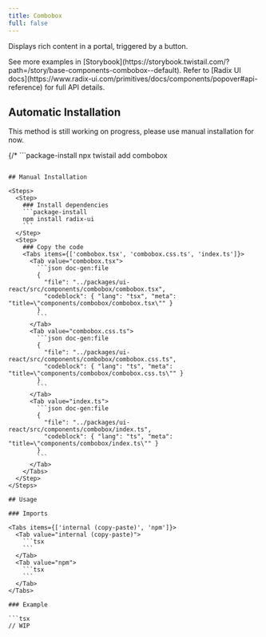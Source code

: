```yaml
---
title: Combobox
full: false
---
```


Displays rich content in a portal, triggered by a button.

<Callout type='info'>
  See more examples in [Storybook](https://storybook.twistail.com/?path=/story/base-components-combobox--default).
  Refer to [Radix UI docs](https://www.radix-ui.com/primitives/docs/components/popover#api-reference) for full API details.
</Callout>

## Automatic Installation

<Callout type='warn'>
  This method is still working on progress, please use manual installation for now.
</Callout>

{/* ```package-install
npx twistail add combobox
``` */}

## Manual Installation

<Steps>
  <Step>
    ### Install dependencies
    ```package-install
    npm install radix-ui
    ```
  </Step>
  <Step>
    ### Copy the code
    <Tabs items={['combobox.tsx', 'combobox.css.ts', 'index.ts']}>
      <Tab value="combobox.tsx">
        ```json doc-gen:file
        {
          "file": "../packages/ui-react/src/components/combobox/combobox.tsx",
          "codeblock": { "lang": "tsx", "meta": "title=\"components/combobox/combobox.tsx\"" }
        }
        ```
      </Tab>
      <Tab value="combobox.css.ts">
        ```json doc-gen:file
        {
          "file": "../packages/ui-react/src/components/combobox/combobox.css.ts",
          "codeblock": { "lang": "ts", "meta": "title=\"components/combobox/combobox.css.ts\"" }
        }
        ```
      </Tab>
      <Tab value="index.ts">
        ```json doc-gen:file
        {
          "file": "../packages/ui-react/src/components/combobox/index.ts",
          "codeblock": { "lang": "ts", "meta": "title=\"components/combobox/index.ts\"" }
        }
        ```
      </Tab>
    </Tabs>
  </Step>
</Steps>

## Usage

### Imports

<Tabs items={['internal (copy-paste)', 'npm']}>
  <Tab value="internal (copy-paste)">
    ```tsx
    ```
  </Tab>
  <Tab value="npm">
    ```tsx
    ```
  </Tab>
</Tabs>

### Example

```tsx
// WIP
```
